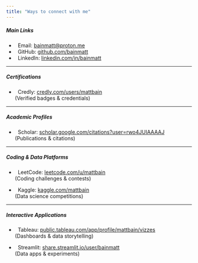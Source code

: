 ```yaml
---
title: "Ways to connect with me"
---
```


##### Main Links

-   <i class="bi bi-envelope"></i>&nbsp; Email:
    [bainmatt\@proton.me](mailto:bainmatt@proton.me)
-   <i class="bi bi-github"></i>&nbsp; GitHub:
    [github.com/bainmatt](https://github.com/bainmatt)
-   <i class="bi bi-linkedin"></i>&nbsp; LinkedIn:
    [linkedin.com/in/bainmatt](https://www.linkedin.com/in/bainmatt/)

---

##### Certifications

-   <i class="bi bi-mortarboard"></i>&nbsp; Credly:
    [credly.com/users/mattbain](https://www.credly.com/users/mattbain)<br>
    [(Verified badges & credentials)]{.text-muted-small}

---

##### Academic Profiles

-   <i class="bi bi-book"></i>&nbsp; Scholar:
    [scholar.google.com/citations?user=rwo4JUIAAAAJ](https://scholar.google.com/citations?user=rwo4JUIAAAAJ)<br>
    [(Publications & citations)]{.text-muted-small}

<!-- -   <i class="bi bi-bug"></i>&nbsp; Orcid: -->
<!--     [orcid.org/0009-0001-0084-6001](https://orcid.org/0009-0001-0084-6001)<br> -->
<!--     [(Researcher identifier)]{.text-muted-small} -->

---

##### Coding & Data Platforms

-   <i class="bi bi-code"></i>&nbsp; LeetCode:
    [leetcode.com/u/mattbain](https://leetcode.com/u/mattbain/)<br>
    [(Coding challenges & contests)]{.text-muted-small}

-   <i class="bi bi-trophy"></i>&nbsp; Kaggle:
    [kaggle.com/mattbain](https://www.kaggle.com/mattbain)<br>
    [(Data science competitions)]{.text-muted-small}

---

##### Interactive Applications

-   <i class="bi bi-bar-chart"></i>&nbsp; Tableau:
    [public.tableau.com/app/profile/mattbain/vizzes](https://public.tableau.com/app/profile/mattbain/vizzes)<br>
    [(Dashboards & data storytelling)]{.text-muted-small}

-   <i class="bi bi-play-circle"></i> &nbsp; Streamlit:
    [share.streamlit.io/user/bainmatt](https://share.streamlit.io/user/bainmatt)<br>
    [(Data apps & experiments)]{.text-muted-small}

<!-- -   <i class="bi bi-robot"></i>&nbsp; Hugging Face: -->
<!--     [huggingface.co/mattbain](https://huggingface.co/mattbain)<br> -->
<!--     [(ML models & datasets)]{.text-muted-small} -->
